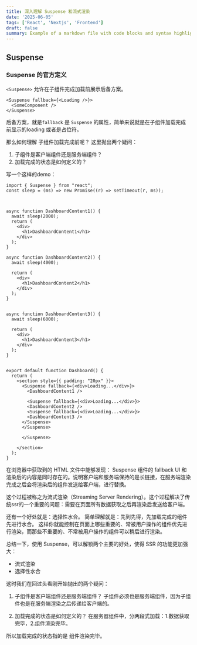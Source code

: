 ```yaml
---
title: 深入理解 Suspense 和流式渲染
date: '2025-06-05'
tags: ['React', 'Nextjs', 'Frontend']
draft: false
summary: Example of a markdown file with code blocks and syntax highlighting
---
```


## Suspense

### Suspense 的官方定义
`<Suspense>` 允许在子组件完成加载前展示后备方案。

```
<Suspense fallback={<Loading />}>
  <SomeComponent />
</Suspense>
```

后备方案，就是`fallback` 是 `Suspense` 的属性，简单来说就是在子组件加载完成前显示的loading 或者是占位符。

那么如何理解 子组件加载完成前呢？
这里抛出两个疑问：
1. 子组件是客户端组件还是服务端组件？
2. 加载完成的状态是如何定义的？


写一个这样的demo：
```
import { Suspense } from "react";
const sleep = (ms) => new Promise((r) => setTimeout(r, ms));



async function DashboardContent1() {
  await sleep(2000);
  return (
    <div>
      <h1>DashboardContent1</h1>
    </div>
  );
}

async function DashboardContent2() {
  await sleep(4000);

  return (
    <div>
      <h1>DashboardContent2</h1>
    </div>
  );
}


async function DashboardContent3() {
  await sleep(6000);

  return (
    <div>
      <h1>DashboardContent3</h1>
    </div>
  );
}


export default function Dashboard() {
  return (
    <section style={{ padding: "20px" }}>
      <Suspense fallback={<div>Loading...</div>}>
        <DashboardContent1 />

        <Suspense fallback={<div>Loading...</div>}>
        <DashboardContent2 />
        <Suspense fallback={<div>Loading...</div>}>
        <DashboardContent3 />
      </Suspense>
      </Suspense>

      </Suspense>
  
    </section>
  );
}

```

在浏览器中获取到的 HTML 文件中能够发现：
Suspense 组件的 fallback UI 和渲染后的内容是同时存在的。说明客户端和服务端保持的是长链接，在服务端渲染完成之后会将渲染后的组件发送给客户端，进行替换。

这个过程被称之为流式渲染（Streaming Server Rendering）。这个过程解决了传统ssr的一个重要的问题：需要在页面所有数据获取之后再渲染后发送给客户端。

还有一个好处就是：选择性水合。
简单理解就是：先到先得，先加载完成的组件先进行水合。 这样你就能控制在页面上哪些重要的、常被用户操作的组件优先进行渲染，而那些不重要的、不常被用户操作的组件可以稍后进行渲染。

总结一下，使用 Suspense，可以解锁两个主要的好处，使得 SSR 的功能更加强大：
  - 流式渲染
  - 选择性水合



这时我们在回过头看刚开始抛出的两个疑问：
1. 子组件是客户端组件还是服务端组件？
子组件必须也是服务端组件，因为子组件也是在服务端渲染之后传递给客户端的。

2. 加载完成的状态是如何定义的？
在服务器组件中，分两段式加载：1.数据获取完毕，2.组件渲染完毕。

所以加载完成的状态指的是 组件渲染完毕。




